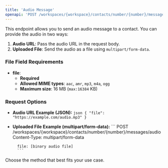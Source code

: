 ```yaml
---
title: 'Audio Message'
openapi: 'POST /workspaces/{workspace}/contacts/number/{number}/messages/audio'
---
```

This endpoint allows you to send an audio message to a contact. You can provide the audio in two ways:

1. **Audio URL**: Pass the audio URL in the request body.
2. **Uploaded File**: Send the audio as a file using `multipart/form-data`.

### File Field Requirements

- **file**:  
    - **Required**
    - **Allowed MIME types**: `aac`, `amr`, `mp3`, `m4a`, `ogg`
    - **Maximum size**: 16 MB (`max:16384` KB)

### Request Options

- **Audio URL Example (JSON):**
        ```json
        {
          "file": "https://example.com/audio.mp3"
        }
        ```

- **Uploaded File Example (multipart/form-data):**
        ```
        POST /workspaces/{workspace}/contacts/number/{number}/messages/audio
        Content-Type: multipart/form-data

        file: [binary audio file]
        ```

Choose the method that best fits your use case.